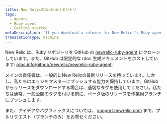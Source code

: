 ```yaml
---
title: New RelicのGitHubリポジトリ
tags:
  - Agents
  - Ruby agent
  - Getting started
metaDescription: 'If you download a release for New Relic''s Ruby agent from GitHub, be sure to use the appropriate tag.'
translationType: machine
---
```


New Relic は、Ruby リポジトリを GitHub の [newrelic-ruby-agent](https://github.com/newrelic/newrelic-ruby-agent/tree/main) にクローンしています。また、GitHub は限定的な rdoc 生成ドキュメントをホストしています: [rdoc.info/github/newrelic/newrelic-ruby-agent](https://rubydoc.info/github/newrelic/newrelic-ruby-agent).

メインの責任者は、一般的にNew Relicの最新リリースを持っています。しかし、私たちはエッジをマスターにプッシュする能力を保持しています。GitHub からリリースをダウンロードする場合は、適切なタグを使用してください。私たちは通常、一般公開のタグを付ける前に、ベータ版のリリースを作業用ブランチにプッシュします。

また、アイデアやバグフィックスについては、 [support.newrelic.com](https://support.newrelic.com/) まで、プルリクエスト（ブランチのみ）をお寄せください。